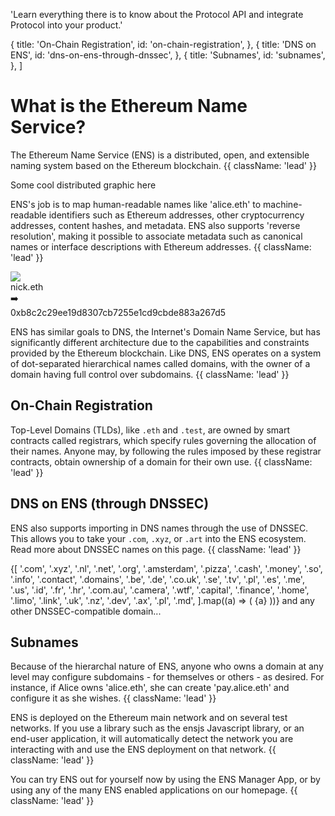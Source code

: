 
  'Learn everything there is to know about the Protocol API and integrate Protocol into your product.'

  {
    title: 'On-Chain Registration',
    id: 'on-chain-registration',
  },
  {
    title: 'DNS on ENS',
    id: 'dns-on-ens-through-dnssec',
  },
  {
    title: 'Subnames',
    id: 'subnames',
  },
]

# What is the Ethereum Name Service?

<VideoComponent src="https://v3x.space/ens-docs/placeholder" />

The Ethereum Name Service (ENS) is a distributed, open, and extensible naming system based on the Ethereum blockchain. {{ className: 'lead' }}

<div className="card not-prose">
  <div className="flex justify-center gap-4 p-4">
    Some cool distributed graphic here
  </div>
</div>

ENS's job is to map human-readable names like 'alice.eth' to machine-readable identifiers such as Ethereum addresses, other cryptocurrency addresses, content hashes, and metadata. ENS also supports 'reverse resolution', making it possible to associate metadata such as canonical names or interface descriptions with Ethereum addresses. {{ className: 'lead' }}

<div className="card not-prose">
  <div className="flex justify-center gap-4 p-4">
    <div class="card flex h-fit items-center gap-4 !rounded-lg pr-4">
      <div class="aspect-square h-12 w-12 rounded-full shadow-lg">
        <img src="https://metadata.ens.domains/mainnet/avatar/nick.eth" />
      </div>
      <div class="text-lg font-bold">nick.eth</div>
    </div>
    <div class="flex h-20 items-center">➡️</div>
    <div class="w-32 whitespace-normal break-all pt-6 font-extrabold">
      0xb8c2c29ee19d8307cb7255e1cd9cbde883a267d5
    </div>
  </div>
</div>

ENS has similar goals to DNS, the Internet's Domain Name Service, but has significantly different architecture due to the capabilities and constraints provided by the Ethereum blockchain. Like DNS, ENS operates on a system of dot-separated hierarchical names called domains, with the owner of a domain having full control over subdomains. {{ className: 'lead' }}

## On-Chain Registration

Top-Level Domains (TLDs), like `.eth` and `.test`, are owned by smart contracts called <a>registrars</a>, which specify rules governing the allocation of their names.
Anyone may, by following the rules imposed by these registrar contracts, obtain ownership of a domain for their own use. {{ className: 'lead' }}

## DNS on ENS (through DNSSEC)

ENS also supports importing in DNS names through the use of DNSSEC. This allows you to take your `.com`, `.xyz`, or `.art` into the ENS ecosystem. Read more about DNSSEC names <a>on this page</a>. {{ className: 'lead' }}

<div className="card not-prose">
  <div className="flex flex-wrap gap-3 p-4 pl-6 text-ens-500">
    {[
      '.com',
      '.xyz',
      '.nl',
      '.net',
      '.org',
      '.amsterdam',
      '.pizza',
      '.cash',
      '.money',
      '.so',
      '.info',
      '.contact',
      '.domains',
      '.be',
      '.de',
      '.co.uk',
      '.se',
      '.tv',
      '.pl',
      '.es',
      '.me',
      '.us',
      '.id',
      '.fr',
      '.hr',
      '.com.au',
      '.camera',
      '.wtf',
      '.capital',
      '.finance',
      '.home',
      '.limo',
      '.link',
      '.uk',
      '.nz',
      '.dev',
      '.ax',
      '.pl',
      '.md',
    ].map((a) => (
      <span class="cursor-pointer hover:drop-shadow" key={a}>{a}</span>
    ))}
    <span class="text-blue-500/50">
      and any other DNSSEC-compatible domain...
    </span>
  </div>
</div>

## Subnames

Because of the hierarchal nature of ENS, anyone who owns a domain at any level may configure subdomains - for themselves or others - as desired. For instance, if Alice owns 'alice.eth', she can create 'pay.alice.eth' and configure it as she wishes. {{ className: 'lead' }}

ENS is deployed on the Ethereum main network and on several test networks. If you use a library such as the ensjs Javascript library, or an end-user application, it will automatically detect the network you are interacting with and use the ENS deployment on that network. {{ className: 'lead' }}

You can try ENS out for yourself now by using the ENS Manager App, or by using any of the many ENS enabled applications on our homepage. {{ className: 'lead' }}
